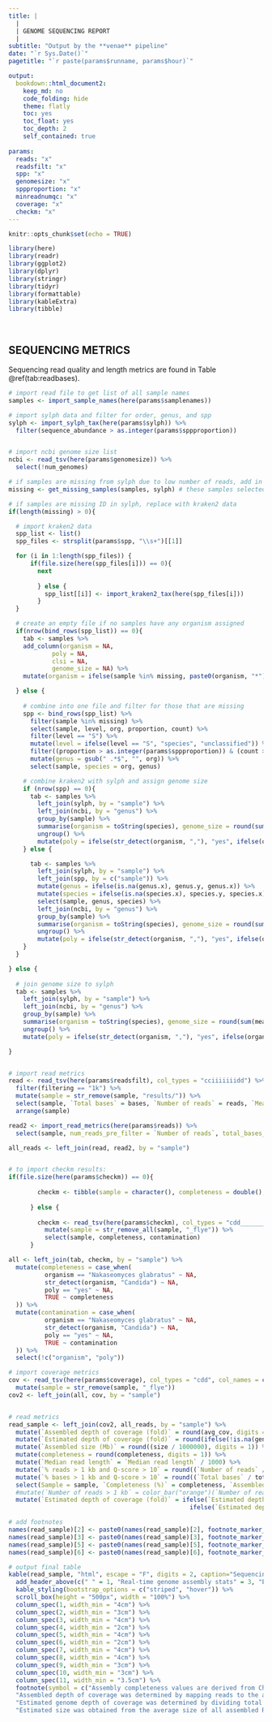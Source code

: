 ---
title: |
  |
  | GENOME SEQUENCING REPORT 
  |
subtitle: "Output by the **venae** pipeline"
date: "`r Sys.Date()`"
pagetitle: "`r paste(params$runname, params$hour)`"

output:
  bookdown::html_document2:
    keep_md: no
    code_folding: hide
    theme: flatly
    toc: yes
    toc_float: yes
    toc_depth: 2
    self_contained: true
    
params:
  reads: "x"
  readsfilt: "x"
  spp: "x"
  genomesize: "x"
  sppproportion: "x"
  minreadnumqc: "x"
  coverage: "x"
  checkm: "x"
---

```{r readsetup, include=FALSE}
knitr::opts_chunk$set(echo = TRUE)

library(here)
library(readr)
library(ggplot2)
library(dplyr)
library(stringr)
library(tidyr)
library(formattable)
library(kableExtra)
library(tibble)

```

&nbsp;

## SEQUENCING METRICS {-}

Sequencing read quality and length metrics are found in Table \@ref(tab:readbases). 

```{r readbases, message=FALSE, echo=FALSE, warning=FALSE}

# import read file to get list of all sample names
samples <- import_sample_names(here(params$samplenames))

# import sylph data and filter for order, genus, and spp
sylph <- import_sylph_tax(here(params$sylph)) %>%
  filter(sequence_abundance > as.integer(params$sppproportion))


# import ncbi genome size list
ncbi <- read_tsv(here(params$genomesize)) %>%
  select(!num_genomes)

# if samples are missing from sylph due to low number of reads, add in kraken2 data
missing <- get_missing_samples(samples, sylph) # these samples selected for kraken2

# if samples are missing ID in sylph, replace with kraken2 data
if(length(missing) > 0){

  # import kraken2 data
  spp_list <- list()
  spp_files <- strsplit(params$spp, "\\s+")[[1]]

  for (i in 1:length(spp_files)) {
      if(file.size(here(spp_files[i])) == 0){
        next
      
        } else {
          spp_list[[i]] <- import_kraken2_tax(here(spp_files[i]))
        }
  }

  # create an empty file if no samples have any organism assigned
  if(nrow(bind_rows(spp_list)) == 0){
    tab <- samples %>% 
    add_column(organism = NA, 
            poly = NA, 
            clsi = NA, 
            genome_size = NA) %>%
    mutate(organism = ifelse(sample %in% missing, paste0(organism, "*"), organism)) # to flag samples ID'd with kraken2

  } else {
    
    # combine into one file and filter for those that are missing
    spp <- bind_rows(spp_list) %>% 
      filter(sample %in% missing) %>%
      select(sample, level, org, proportion, count) %>%
      filter(level == "S") %>%
      mutate(level = ifelse(level == "S", "species", "unclassified")) %>%
      filter((proportion > as.integer(params$sppproportion)) & (count > as.integer(params$minreadnumqc))) %>%
      mutate(genus = gsub(" .*$", "", org)) %>% 
      select(sample, species = org, genus) 

    # combine kraken2 with sylph and assign genome size
    if (nrow(spp) == 0){
      tab <- samples %>% 
        left_join(sylph, by = "sample") %>% 
        left_join(ncbi, by = "genus") %>%
        group_by(sample) %>% 
        summarise(organism = toString(species), genome_size = round(sum(mean_size_bp/1000000), digits = 1)) %>% 
        ungroup() %>%
        mutate(poly = ifelse(str_detect(organism, ","), "yes", ifelse(organism == "NA", NA, "no")))     
    } else {

      tab <- samples %>% 
        left_join(sylph, by = "sample") %>% 
        left_join(spp, by = c("sample")) %>%
        mutate(genus = ifelse(is.na(genus.x), genus.y, genus.x)) %>%
        mutate(species = ifelse(is.na(species.x), species.y, species.x)) %>%
        select(sample, genus, species) %>%
        left_join(ncbi, by = "genus") %>%
        group_by(sample) %>% 
        summarise(organism = toString(species), genome_size = round(sum(mean_size_bp/1000000), digits = 1)) %>% 
        ungroup() %>%
        mutate(poly = ifelse(str_detect(organism, ","), "yes", ifelse(organism == "NA", NA, "no")))     
    }  
  }

} else {
  
  # join genome size to sylph
  tab <- samples %>%
    left_join(sylph, by = "sample") %>%
    left_join(ncbi, by = "genus") %>%
    group_by(sample) %>% 
    summarise(organism = toString(species), genome_size = round(sum(mean_size_bp/1000000), digits = 1)) %>% 
    ungroup() %>% 
    mutate(poly = ifelse(str_detect(organism, ","), "yes", ifelse(organism == "NA", NA, "no"))) 

}


# import read metrics 
read <- read_tsv(here(params$readsfilt), col_types = "cciiiiiiidd") %>% 
  filter(filtering == "1k") %>%
  mutate(sample = str_remove(sample, "results/")) %>%
  select(sample, `Total bases` = bases, `Number of reads` = reads, `Mean read length` = mean_length, `Read length N50` = n50, `Mean read quality` = mean_quality, `Median read length` = median_length, `Median read quality` = median_quality) %>%
  arrange(sample) 

read2 <- import_read_metrics(here(params$reads)) %>% 
  select(sample, num_reads_pre_filter = `Number of reads`, total_bases_pre_filter = `Total bases`) 

all_reads <- left_join(read, read2, by = "sample")


# to import checkm results:
if(file.size(here(params$checkm)) == 0){
      
        checkm <- tibble(sample = character(), completeness = double(), contamination=double()) 
    
      } else {
        
        checkm <- read_tsv(here(params$checkm), col_types = "cdd___________", col_names = c("sample", "completeness", "contamination"), skip = 1) %>% 
          mutate(sample = str_remove_all(sample, "_flye")) %>% 
          select(sample, completeness, contamination)
      }

all <- left_join(tab, checkm, by = "sample") %>% 
  mutate(completeness = case_when(
          organism == "Nakaseomyces glabratus" ~ NA,
          str_detect(organism, "Candida") ~ NA,
          poly == "yes" ~ NA,
          TRUE ~ completeness
  )) %>% 
  mutate(contamination = case_when(
          organism == "Nakaseomyces glabratus" ~ NA,
          str_detect(organism, "Candida") ~ NA,
          poly == "yes" ~ NA,
          TRUE ~ contamination
  )) %>%
  select(!c("organism", "poly"))

# import coverage metrics
cov <- read_tsv(here(params$coverage), col_types = "cdd", col_names = c("sample", "avg_cov", "size")) %>%
  mutate(sample = str_remove(sample, "_flye")) 
cov2 <- left_join(all, cov, by = "sample")


# read metrics
read_sample <- left_join(cov2, all_reads, by = "sample") %>% 
  mutate(`Assembled depth of coverage (fold)` = round(avg_cov, digits = 1)) %>%
  mutate(`Estimated depth of coverage (fold)` = round(ifelse(!is.na(genome_size), (`total_bases_pre_filter` / (genome_size*1000000)), NA ), digits = 1)) %>% 
  mutate(`Assembled size (Mb)` = round((size / 1000000), digits = 1)) %>%
  mutate(completeness = round(completeness, digits = 1)) %>%
  mutate(`Median read length` = `Median read length` / 1000) %>% 
  mutate(`% reads > 1 kb and Q-score > 10` = round((`Number of reads` / num_reads_pre_filter) * 100, digits = 1)) %>%
  mutate(`% bases > 1 kb and Q-score > 10` = round((`Total bases` / total_bases_pre_filter) * 100, digits = 1)) %>%
  select(Sample = sample, `Completeness (%)` = completeness, `Assembled depth of coverage (fold)`, `Assembled size (Mb)`,  `Estimated depth of coverage (fold)`, `Estimated size (Mb)` = genome_size, `% reads > 1 kb and Q-score > 10`, `% bases > 1 kb and Q-score > 10`, `Number of reads > 1 kb` = `Number of reads`, `Median read length (kb)` = `Median read length`, `Median read quality (Q-score)` = `Median read quality`) %>% 
  #mutate(`Number of reads > 1 kb` = color_bar("orange")(`Number of reads > 1 kb`)) %>% 
  mutate(`Estimated depth of coverage (fold)` = ifelse(`Estimated depth of coverage (fold)` < 5, cell_spec(`Estimated depth of coverage (fold)`, "html", color = "#F8766D", bold = TRUE), 
                                                  ifelse(`Estimated depth of coverage (fold)` < 10, cell_spec(`Estimated depth of coverage (fold)`, "html", color = "#DEBC14", bold = TRUE), cell_spec(`Estimated depth of coverage (fold)`, "html", color = "#00BFC4", bold = TRUE)))) 

# add footnotes
names(read_sample)[2] <- paste0(names(read_sample)[2], footnote_marker_symbol(1))
names(read_sample)[3] <- paste0(names(read_sample)[3], footnote_marker_symbol(2))
names(read_sample)[5] <- paste0(names(read_sample)[5], footnote_marker_symbol(3))
names(read_sample)[6] <- paste0(names(read_sample)[6], footnote_marker_symbol(4))

# output final table 
kable(read_sample, "html", escape = "F", digits = 2, caption="Sequencing quality and read length metrics", align = "lrrrrrrrrrr") %>% 
  add_header_above(c(" " = 1, "Real-time genome assembly stats" = 3, "Estimated genome assembly stats" = 2, "Read and Q-scores" = 5)) %>%
  kable_styling(bootstrap_options = c("striped", "hover")) %>% 
  scroll_box(height = "500px", width = "100%") %>% 
  column_spec(1, width_min = "4cm") %>%
  column_spec(2, width_min = "3cm") %>%
  column_spec(3, width_min = "4cm") %>%
  column_spec(4, width_min = "2cm") %>%
  column_spec(5, width_min = "4cm") %>%
  column_spec(6, width_min = "2cm") %>%
  column_spec(7, width_min = "4cm") %>%
  column_spec(8, width_min = "4cm") %>%
  column_spec(9, width_min = "3cm") %>%
  column_spec(10, width_min = "3cm") %>%
  column_spec(11, width_min = "3.5cm") %>%
  footnote(symbol = c("Assembly completeness values are derived from CheckM2. NA indicates no assembly for this isolate or that this isolate is a polymicrobial culture or fungus. Note AMR phenotypes may be missing if completeness < 90 %.\n",
  "Assembled depth of coverage was determined by mapping reads to the assembled genome.", 
  "Estimated genome depth of coverage was determined by dividing total bases sequenced by estimated genome size (varies per organism). Values below 5X are flagged in red and values below 10X are flagged in yellow. NA indicates not enough reads to identify an organism in that sample.\n",
  "Estimated size was obtained from the average size of all assembled RefSeq genomes for each genus in the Bacteria (taxid:2) dataset from the National Center for Biotechnology Information (NCBI). The estimated size is a sum of genome sizes for all organisms found in the sample."))

```

